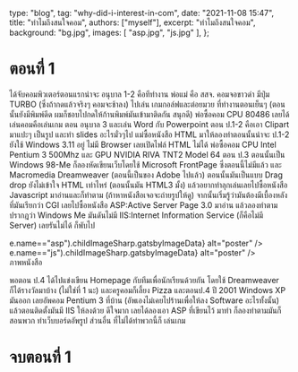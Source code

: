 
  type: "blog",
  tag: "why-did-i-interest-in-com",
  date: "2021-11-08 15:47",
  title: "ทำไมถึงสนใจคอม",
  authors: ["myself"],
  excerpt:
    "ทำไมถึงสนใจคอม",
  background: "bg.jpg",
  images: [
    "asp.jpg",
    "js.jpg"
  ],
};

# ตอนที่ 1 

ได้จับคอมพิวเตอร์ตอนแรกน่าจะ อนุบาล 1-2 คือทีทำงาน พ่อแม่ คือ สสจ. คอมจอขาวดำ มีปุ่ม TURBO (ซึ่งถ้ากดแล้วจริงๆ คอมจะช้าลง) ไปเล่น เกมกอล์ฟและต่อยมวย ที่ทำงานตอนเย็นๆ (ตอนนั้นยังมีพิมพ์ดีด ผมก็ชอบไปกดให้ก้านพิมพ์มันเข้ามาติดกัน สนุกดี)
พ่อซื้อคอม CPU 80486 เลยได้เล่นคอมคือเล่นเกม ตอน อนุบาล 3 และเล่น Word กับ Powerpoint ตอน ป.1-2 คือเอา Clipart มาแปะๆ เป็นรูป และทำ slides อะไรมั่วๆไป
แม่ซื้อหนังสือ HTML มาให้ลองทำตอนนั้นน่าจะ ป.1-2 ยังใช้ Windows 3.11 อยู่ ไม่มี Browser เลยเปิดไฟล์ HTML ไม่ได้
พ่อซื้อคอม CPU Intel Pentium 3 500Mhz และ GPU NVIDIA RIVA TNT2 Model 64 ตอน ป.3 ตอนนั้นเป็น Windows 98-Me ก็ลองหัดเขียนเว็บโดยใช้ Microsoft FrontPage ซึ่งตอนนี้ไม่มีแล้ว และ Macromedia Dreamweaver (ตอนนี้เป็นของ Adobe ไปแล้ว) ตอนนั้นมันเป็นแบบ Drag drop ยังไม่เข้าใจ HTML เท่าไหร่ (ตอนนั้นมัน HTML3 มั้ง) แล้วอยากทำลุกเล่นเลยไปซื้อหนังสือ Javascript มาอ่านและก็ทำตาม (ถ้าหาหนังสือเจอจะถ่ายรูปให้ดู) จากนั้นเริ่มรู้ว่ามันต้องมีเบื้องหลัง ที่มันเรียกว่า CGI เลยไปซื้อหนังสือ ASP:Active Server Page 3.0 มาอ่าน แล้วลองทำตาม ปรากฎว่า Windows Me มันดันไม่มี IIS:Internet Information Service (ก็คือไม่มี Server) เลยรันไม่ได้  ก็พับไป

<div className="image-container">
  <div className="flex flex-col md:flex-row gap-3">
  <GatsbyImage
    image={props.images.find(e=>e.name=="asp").childImageSharp.gatsbyImageData}
    alt="poster"
  />
  <GatsbyImage
    image={props.images.find(e=>e.name=="js").childImageSharp.gatsbyImageData}
    alt="poster"
  />
  </div>
  <div>ภาพหนังสือ</div>
</div>

พอตอน ป.4 ได้ไปแข่งเขียน Homepage กับทีมเพื่อนักเรียนด้วยกัน โดยใช้ Dreamweaver ก็ได้รางวัลมาบ้าง (ไม่ใช่ที่ 1 นะ) และครูคอมก็เลี้ยง Pizza และตอนป.4 ปี 2001 Windows XP มันออก เลยอัพคอม Pentium 3 ที่บ้าน (อัพเองไม่เคยไปร้านเพื่อให้ลง Software อะไรทั้งนั้น) แล้วตอนติดตั้งมันมี IIS ให้ลงด้วย ดีใจมาก เลยได้ลองเอา ASP ที่เขียนไว้ มาทำ ก็ลองทำตามมันก็สอนพวก ทำเว็บบอร์ดอัพรูป
ส่วนอื่น ที่ไม่ได้ทำพวกนี้ก็ เล่นเกม

# จบตอนที่ 1